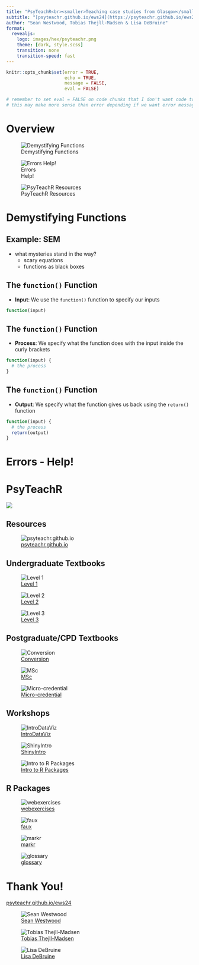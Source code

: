 ```yaml
---
title: "PsyTeachR<br><smaller>Teaching case studies from Glasgow</smaller>"
subtitle: "[psyteachr.github.io/ews24](https://psyteachr.github.io/ews24/)"
author: "Sean Westwood, Tobias Thejll-Madsen & Lisa DeBruine"
format: 
  revealjs:
    logo: images/hex/psyteachr.png
    theme: [dark, style.scss]
    transition: none
    transition-speed: fast
---
```


```r
knitr::opts_chunk$set(error = TRUE,
                      echo = TRUE,
                      message = FALSE,
                      eval = FALSE)

# remember to set eval = FALSE on code chunks that I don't want code to run
# this may make more sense than error depending if we want error message
```

# Overview

::: {.people layout-ncol=3}
![Demystifying Functions](images/sean.jpg)

![Errors<br>Help!](images/tobi.jpg)

![PsyTeachR Resources](images/lisa.jpg)
:::

# Demystifying Functions

## Example: SEM

-   what mysteries stand in the way?
    -   scary equations
    -   functions as black boxes


## The `function()` Function {auto-animate=true}

- **Input**: We use the `function()` function to specify our inputs

```r
function(input)
```


## The `function()` Function {auto-animate=true}

- **Process**: We specify what the function does with the input inside the curly brackets

```r
function(input) {
  # the process
}
```


## The `function()` Function {auto-animate=true}

- **Output**: We specify what the function gives us back using the `return()` function

```r
function(input) {
  # the process
  return(output)
}
```



# Errors - Help!

# PsyTeachR

![](images/psyteachr_logo.png)

## Resources

![[psyteachr.github.io](https://psyteachr.github.io/)](images/resources.png)

## Undergraduate Textbooks

::: {layout-ncol=3}
![[Level 1](https://psyteachr.github.io/data-skills/)](images/hex/data-skills.png)

![[Level 2](https://psyteachr.github.io/analysis/)](images/hex/analysis.png)

![[Level 3](https://psyteachr.github.io/stat-models/)](images/hex/stat-models.png)
:::

## Postgraduate/CPD Textbooks

::: {layout-ncol=3}
![[Conversion](https://psyteachr.github.io/quant-fun/)](images/hex/quant-fun.png)

![[MSc](https://psyteachr.github.io/reprores/)](images/hex/reprores.png)

![[Micro-credential](https://psyteachr.github.io/ads/)](images/hex/ads.png)
:::

## Workshops

::: {layout-ncol=3}
![[IntroDataViz](https://psyteachr.github.io/introdataviz/)](images/hex/introdataviz.png)

![[ShinyIntro](https://debruine.github.io/shinyintro/)](images/hex/shinyintro.png)

![[Intro to R Packages](https://psyteachr.github.io/intro-r-pkgs/)](images/hex/intro-r-pkgs.png)
:::

## R Packages

::: {layout-ncol=4}
![[<smaller>webexercises</smaller>](https://psyteachr.github.io/webexercises/)](images/hex/webexercises.png)

![[faux](https://debruine.github.io/faux/)](images/hex/faux.png)

![[markr](https://psyteachr.github.io/markr/)](images/hex/markr.png)

![[glossary](https://debruine.github.io/glossary/)](images/hex/glossary-pkg.png)
:::


# Thank You!

[psyteachr.github.io/ews24](https://psyteachr.github.io/ews24/)

::: {.people layout-ncol=3}
![[Sean Westwood](https://mphiliastides.org/en/team/sean-westwood)](images/sean.jpg)

![[Tobias Thejll-Madsen](https://www.gla.ac.uk/pgrs/tobiasthejll-madsen/)](images/tobi.jpg)

![[Lisa DeBruine](https://debruine.github.io/)](images/lisa.jpg)
:::

